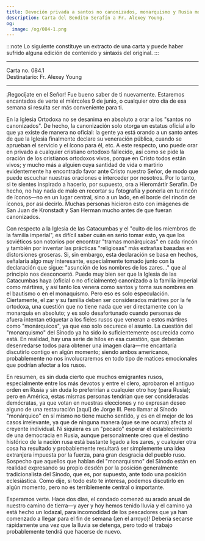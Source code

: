 ```yaml
---
title: Devoción privada a santos no canonizados, monarquismo y Rusia moderna, veneración de la familia imperial portadora de pasiones
description: Carta del Bendito Serafín a Fr. Alexey Young.
og:
  image: /og/084-1.png
---
```


:::note
Lo siguiente constituye un extracto de una carta y puede haber sufrido alguna edición de contenido y sintaxis del original.
:::

---

<div style={{textAlign:'right', fontFamily:'monospace'}}>Carta no. 084.1</div>
<div style={{textAlign:'left', fontFamily:'monospace'}}>Destinatario: Fr. Alexey Young</div>

---

¡Regocíjate en el Señor! Fue bueno saber de ti nuevamente.
Estaremos encantados de verte el miércoles 9 de junio, o cualquier otro día de esa semana si resulta ser más conveniente para ti.

En la Iglesia Ortodoxa no se desanima en absoluto a orar a los "santos no canonizados". De hecho, la canonización solo otorga un estatus oficial a lo que ya existe de manera no oficial: la gente ya está orando a un santo antes de que la Iglesia finalmente declare su veneración pública, cuando se aprueban el servicio y el ícono para él, etc. A este respecto, uno puede orar en privado a cualquier cristiano ortodoxo fallecido, así como se pide la oración de los cristianos ortodoxos vivos, porque en Cristo todos están vivos; y mucho más a alguien cuya santidad de vida o martirio evidentemente ha encontrado favor ante Cristo nuestro Señor, de modo que puede escuchar nuestras oraciones e interceder por nosotros.
Por lo tanto, si te sientes inspirado a hacerlo, por supuesto, ora a Hieromártir Serafín. De hecho, no hay nada de malo en recortar su fotografía y ponerla en tu rincón de íconos—no en un lugar central, sino a un lado, en el borde del rincón de íconos, por así decirlo. Muchas personas hicieron esto con imágenes de San Juan de Kronstadt y San Herman mucho antes de que fueran canonizados.

Con respecto a la Iglesia de las Catacumbas y el "culto de los miembros de la familia imperial", es difícil saber cuán en serio tomar esto, ya que los soviéticos son notorios por encontrar "tramas monárquicas" en cada rincón y también por inventar las prácticas "religiosas" más extrañas basadas en distorsiones groseras. Si, sin embargo, esta declaración se basa en hechos, señalaría algo muy interesante, especialmente tomado junto con la declaración que sigue: "asunción de los nombres de los zares..." que al principio nos desconcertó. Puede muy bien ser que la Iglesia de las Catacumbas haya (oficial o no oficialmente) canonizado a la familia imperial como mártires, y así tanto los venera como santos y toma sus nombres en el bautismo o en el monaquismo. Pero eso es solo especulación. Ciertamente, el zar y su familia deben ser considerados mártires por la fe ortodoxa, una cuestión que no tiene nada que ver directamente con la monarquía en absoluto; y es solo desafortunado cuando personas de afuera intentan etiquetar a los fieles rusos que veneran a estos mártires como "monárquicos", ya que eso solo oscurece el asunto. La cuestión del "monarquismo" del Sínodo ya ha sido lo suficientemente oscurecida como está. En realidad, hay una serie de hilos en esa cuestión, que deberían desenredarse todos para obtener una imagen clara—me encantaría discutirlo contigo en algún momento; siendo ambos americanos, probablemente no nos involucraremos en todo tipo de matices emocionales que podrían afectar a los rusos.

En resumen, es sin duda cierto que muchos emigrantes rusos, especialmente entre los más devotos y entre el clero, aprobaron el antiguo orden en Rusia y sin duda lo preferirían a cualquier otro hoy (para Rusia); pero en América, estas mismas personas tendrían que ser consideradas demócratas, ya que votan en nuestras elecciones y no expresan deseo alguno de una restauración [aquí] de Jorge III. Pero llamar al Sínodo "monárquico" en sí mismo no tiene mucho sentido, y es en el mejor de los casos irrelevante, ya que de ninguna manera (que se me ocurra) afecta al creyente individual. Ni siquiera es un "pecado" esperar el establecimiento de una democracia en Rusia, aunque personalmente creo que el destino histórico de la nación rusa está bastante ligado a los zares, y cualquier otra cosa ha resultado y probablemente resultará ser simplemente una idea extranjera impuesta por la fuerza, para gran desgracia del pueblo ruso. Sospecho que aquellos que hablan del "monarquismo" del Sínodo están en realidad expresando su propio desdén por la posición generalmente tradicionalista del Sínodo, que es, por supuesto, ante todo una posición eclesiástica. Como dije, si todo esto te interesa, podemos discutirlo en algún momento, pero no es terriblemente central o importante.

Esperamos verte. Hace dos días, el condado comenzó su arado anual de nuestro camino de tierra—y ayer y hoy hemos tenido lluvia y el camino ya está hecho un lodazal, para incomodidad de los pescadores que ya han comenzado a llegar para el fin de semana (¡en el arroyo)! Debería secarse rápidamente una vez que la lluvia se detenga, pero todo el trabajo probablemente tendrá que hacerse de nuevo.
